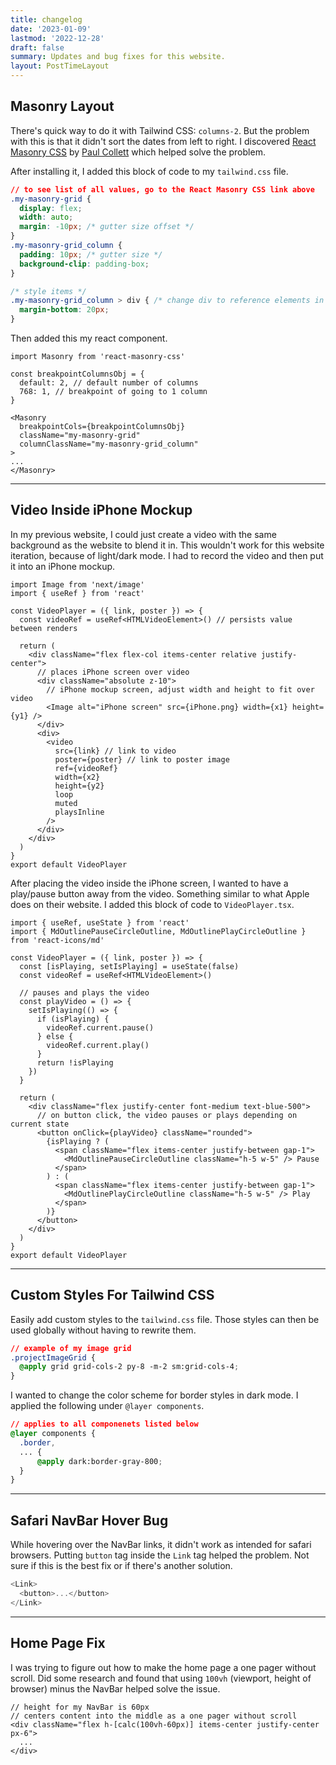 ```yaml
---
title: changelog
date: '2023-01-09'
lastmod: '2022-12-28'
draft: false
summary: Updates and bug fixes for this website.
layout: PostTimeLayout
---
```


<TOCInline toc={props.toc} asDisclosure />

## Masonry Layout

There's quick way to do it with Tailwind CSS: `columns-2`. But the problem with this is that it didn't sort the dates from left to right. I discovered [React Masonry CSS](https://www.npmjs.com/package/react-masonry-css) by [Paul Collett](https://github.com/paulcollett) which helped solve the problem.

After installing it, I added this block of code to my `tailwind.css` file.

```js:tailwind.css
// to see list of all values, go to the React Masonry CSS link above
.my-masonry-grid {
  display: flex;
  width: auto;
  margin: -10px; /* gutter size offset */
}
.my-masonry-grid_column {
  padding: 10px; /* gutter size */
  background-clip: padding-box;
}

/* style items */
.my-masonry-grid_column > div { /* change div to reference elements in <Masonry> */
  margin-bottom: 20px;
}
```

Then added this my react component.

```js:index.tsx
import Masonry from 'react-masonry-css'

const breakpointColumnsObj = {
  default: 2, // default number of columns
  768: 1, // breakpoint of going to 1 column
}

<Masonry
  breakpointCols={breakpointColumnsObj}
  className="my-masonry-grid"
  columnClassName="my-masonry-grid_column"
>
...
</Masonry>
```

---

## Video Inside iPhone Mockup

In my previous website, I could just create a video with the same background as the website to blend it in. This wouldn't work for this website iteration, because of light/dark mode. I had to record the video and then put it into an iPhone mockup.

```js:VideoPlayer.tsx
import Image from 'next/image'
import { useRef } from 'react'

const VideoPlayer = ({ link, poster }) => {
  const videoRef = useRef<HTMLVideoElement>() // persists value between renders

  return (
    <div className="flex flex-col items-center relative justify-center">
      // places iPhone screen over video
      <div className="absolute z-10">
        // iPhone mockup screen, adjust width and height to fit over video
        <Image alt="iPhone screen" src={iPhone.png} width={x1} height={y1} />
      </div>
      <div>
        <video
          src={link} // link to video
          poster={poster} // link to poster image
          ref={videoRef}
          width={x2}
          height={y2} 
          loop
          muted
          playsInline
        />
      </div>
    </div>
  )
}
export default VideoPlayer
```

After placing the video inside the iPhone screen, I wanted to have a play/pause button away from the video. Something similar to what Apple does on their website. I added this block of code to `VideoPlayer.tsx`.

```js:VideoPlayer.tsx
import { useRef, useState } from 'react'
import { MdOutlinePauseCircleOutline, MdOutlinePlayCircleOutline } from 'react-icons/md'

const VideoPlayer = ({ link, poster }) => {
  const [isPlaying, setIsPlaying] = useState(false)
  const videoRef = useRef<HTMLVideoElement>()

  // pauses and plays the video
  const playVideo = () => {
    setIsPlaying(() => {
      if (isPlaying) {
        videoRef.current.pause()
      } else {
        videoRef.current.play()
      }
      return !isPlaying
    })
  }

  return (
    <div className="flex justify-center font-medium text-blue-500">
      // on button click, the video pauses or plays depending on current state
      <button onClick={playVideo} className="rounded">
        {isPlaying ? (
          <span className="flex items-center justify-between gap-1">
            <MdOutlinePauseCircleOutline className="h-5 w-5" /> Pause
          </span>
        ) : (
          <span className="flex items-center justify-between gap-1">
            <MdOutlinePlayCircleOutline className="h-5 w-5" /> Play
          </span>
        )}
      </button>
    </div>
  )
}
export default VideoPlayer
```

---

## Custom Styles For Tailwind CSS

Easily add custom styles to the `tailwind.css` file. Those styles can then be used globally without having to rewrite them.

```js:tailwind.css
// example of my image grid
.projectImageGrid {
  @apply grid grid-cols-2 py-8 -m-2 sm:grid-cols-4;
}
```

I wanted to change the color scheme for border styles in dark mode. I applied the following under `@layer components`.

```js:tailwind.css
// applies to all componenets listed below
@layer components {
  .border,
  ... {
      @apply dark:border-gray-800;
  }
}
```

---

## Safari NavBar Hover Bug

While hovering over the NavBar links, it didn't work as intended for safari browsers. Putting `button` tag inside the `Link` tag helped the problem. Not sure if this is the best fix or if there's another solution.

```js
<Link>
  <button>...</button>
</Link>
```

---

## Home Page Fix

I was trying to figure out how to make the home page a one pager without scroll. Did some research and found that using `100vh` (viewport, height of browser) minus the NavBar helped solve the issue.

```js:index.tsx
// height for my NavBar is 60px
// centers content into the middle as a one pager without scroll
<div className="flex h-[calc(100vh-60px)] items-center justify-center px-6">
  ...
</div>
```
